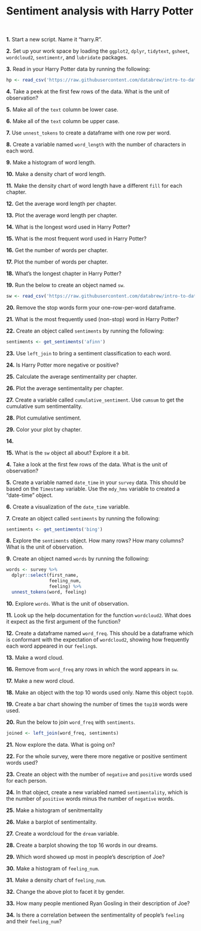 # Sentiment analysis with Harry Potter


&nbsp;  

**1.** Start a new script. Name it "harry.R".

**2.** Set up your work space by loading the `ggplot2`, `dplyr`, `tidytext`, `gsheet`, `wordcloud2`, `sentimentr`, and `lubridate` packages.

**3.** Read in your Harry Potter data by running the following:

```r
hp <- read_csv('https://raw.githubusercontent.com/databrew/intro-to-data-science/main/data/harrypotter.csv')
```

**4.** Take a peek at the first few rows of the data. What is the unit of observation?

**5.** Make all of the `text` column be lower case.

**6.** Make all of the `text` column be upper case.

**7.** Use `unnest_tokens` to create a dataframe with one row per word.

**8.** Create a variable named `word_length` with the number of characters in each word.

**9.** Make a histogram of word length.

**10.** Make a density chart of word length.

**11.** Make the density chart of word length have a different `fill` for each chapter.

**12.** Get the average word length per chapter.

**13.** Plot the average word length per chapter.

**14.** What is the longest word used in Harry Potter?

**15.** What is the most frequent word used in Harry Potter?

**16.** Get the number of words per chapter.

**17.** Plot the number of words per chapter.

**18.** What's the longest chapter in Harry Potter?

**19.** Run the below to create an object named `sw`.

```r
sw <- read_csv('https://raw.githubusercontent.com/databrew/intro-to-data-science/main/data/stopwords.csv')
```

**20.** Remove the stop words form your one-row-per-word dataframe.

**21.** What is the most frequently used (non-stop) word in Harry Potter?

**22.** Create an object called `sentiments` by running the following:

```r
sentiments <- get_sentiments('afinn')
```

**23.** Use `left_join` to bring a sentiment classification to each word.

**24.** Is Harry Potter more negative or positive?

**25.** Calculate the average sentimentality per chapter.

**26.** Plot the average sentimentality per chapter.

**27.** Create a variable called `cumulative_sentiment`. Use `cumsum` to get the cumulative sum sentimentality.

**28.** Plot cumulative sentiment.

**29.** Color your plot by chapter.





**14.** 


**15.** What is the `sw` object all about? Explore it a bit.


**4.** Take a look at the first few rows of the data. What is the unit of observation?

**5.** Create a variable named `date_time` in your `survey` data. This should be based on the `Timestamp` variable. Use the `mdy_hms` variable to created a "date-time" object.

**6.** Create a visualization of the `date_time` variable.

**7.** Create an object called `sentiments` by running the following:

```r
sentiments <- get_sentiments('bing')
```

**8.** Explore the `sentiments` object. How many rows? How many columns? What is the unit of observation.

**9.** Create an object named `words` by running the following:

```r
words <- survey %>%
  dplyr::select(first_name,
                feeling_num,
                feeling) %>%
  unnest_tokens(word, feeling)
```

**10.** Explore `words`. What is the unit of observation.

**11.** Look up the help documentation for the function `wordcloud2`. What does it expect as the first argument of the function?

**12.** Create a dataframe named `word_freq`. This should be a dataframe which is conformant with the expectation of `wordcloud2`, showing how frequently each word appeared in our `feeling`s.

**13.** Make a word cloud.




**16.** Remove from `word_freq` any rows in which the word appears in `sw`.

**17.** Make a new word cloud.

**18.** Make an object with the top 10 words used only. Name this object `top10`.

**19.** Create a bar chart showing the number of times the `top10` words were used.

**20.** Run the below to join `word_freq` with `sentiments`.

```r
joined <- left_join(word_freq, sentiments)
```

**21.** Now explore the data. What is going on?

**22.** For the whole survey, were there more negative or positive sentiment words used?

**23.** Create an object with the number of `negative` and `positive` words used for each person.

**24.** In that object, create a new variabled named `sentimentality`, which is the number of `positive` words minus the number of `negative` words.

**25.** Make a histogram of senitmentality

**26.** Make a barplot of sentimentality.

**27.** Create a wordcloud for the `dream` variable.

**28.** Create a barplot showing the top 16 words in our dreams.

**29.** Which word showed up most in people's description of Joe?

**30.** Make a histogram of `feeling_num`. 

**31.** Make a density chart of `feeling_num`.

**32.** Change the above plot to facet it by gender.

**33.** How many people mentioned Ryan Gosling in their description of Joe?

**34.** Is there a correlation between the sentimentality of people's `feeling` and their `feeling_num`?
